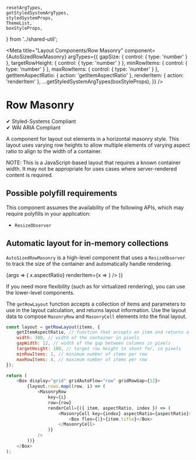	resetArgTypes,
	getStyledSystemArgTypes,
	styledSystemProps,
	ThemeList,
	boxStyleProps,
} from '../shared-util';


<Meta
	title="Layout Components/Row Masonry"
	component={AutoSizedRowMasonry}
	argTypes={{
		gapSize: { control: { type: 'number' } },
		targetRowHeight: { control: { type: 'number' } },
		minRowItems: { control: { type: 'number' } },
		maxRowItems: { control: { type: 'number' } },
		getItemAspectRatio: { action: 'getItemAspectRatio' },
		renderItem: { action: 'renderItem' },
		...getStyledSystemArgTypes(boxStyleProps),
	}}
/>

# Row Masonry

✔ Styled-Systems Compliant  
✔ WAI ARIA Compliant

A component for layout out elements in a horizontal masonry style. This layout uses varying row heights to allow multiple elements of varying aspect ratio to align to the width of a container.

NOTE: This is a JavaScript-based layout that requires a known container width. It may not be appropriate for uses cases where server-rendered content is required.

## Possible polyfill requirements

This component assumes the availability of the following APIs, which may require polyfills in your application:

- `ResizeObserver`

## Automatic layout for in-memory collections

`AutoSizedRowMasonry` is a high-level component that uses a `ResizeObserver` to track the size of the container and automatically handle rendering.

<Canvas>
	<Story
		name="Row Masonry Example"
		args={{ gapSize: 12, targetRowHeight: 100, minRowItems: 1, maxRowItems: 4 }}
	>
		{args => (
			<Box maxWidth={400}>
				<AutoSizedRowMasonry
					{...args}
					items={rowMasonryList}
					getItemAspectRatio={x => x.aspectRatio}
					renderItem={x => <Box flex={1} backgroundColor="blue2" />}
				/>
			</Box>
		)}
	</Story>
</Canvas>

If you need more flexibility (such as for virtualized rendering), you can use the lower-level components.

The `getRowLayout` function accepts a collection of items and parameters to use in the layout calculation, and returns layout information. Use the layout data to compose `MasonryRow` and `MasonryCell` elements into the final layout.

```javascript
const layout = getRowLayout(items, {
	getItemAspectRatio, // function that accepts an item and returns a number representing the item's aspect ratio (width / height)
	width: 300, // width of the container in pixels
	gapWidth: 12, // width of the gap between columns in pixels
	targetHeight: 100, // target row height to shoot for, in pixels
	minRowItems: 1, // minimum number of items per row
	maxRowItems: 4, // maximum number of items per row
});

return (
	<Box display="grid" gridAutoFlow="row" gridRowGap={12}>
		{layout.rows.map((row, i) => (
			<MasonryRow
				key={i}
				row={row}
				renderCell={({ item, aspectRatio, index }) => (
					<MasonryCell key={index} aspectRatio={aspectRatio}>
						<Box flex={1}>{item.title}</Box>
					</MasonryCell>
				)}
			/>
		))}
	</Box>
);
```
